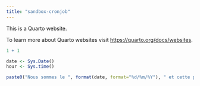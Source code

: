 ```yaml
---
title: "sandbox-cronjob"
---
```


This is a Quarto website.

To learn more about Quarto websites visit <https://quarto.org/docs/websites>.

```r
1 + 1
```

```r

date <- Sys.Date()
hour <- Sys.time()

paste0("Nous sommes le ", format(date, format="%d/%m/%Y"), " et cette page a été mise à jour à ", format(hour, format="%X", tz = "CET"), " les amis.")
```
